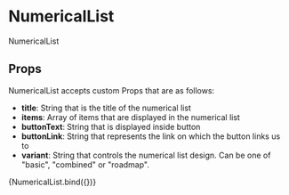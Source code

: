 
<Meta title="components/molecules/NumericalList" decorators={[withDesign]} />

# NumericalList

NumericalList

## Props

NumericalList accepts custom Props that are as follows:

- <b>title</b>: String that is the title of the numerical list
- <b>items</b>: Array of items that are displayed in the numerical list
- <b>buttonText</b>: String that is displayed inside button
- <b>buttonLink</b>: String that represents the link on which the button links us to
- <b>variant</b>: String that controls the numerical list design. Can be one of "basic", "combined" or "roadmap".

<Canvas>
  <Story
    name="NumericalList"
    parameters={{
      design: {
        type: 'figma',
        url: '',
      },
    }}
    args={{
      title: 'Prílohy potrebné k žiadosti',
      items: [
        {
          text: 'Právoplatné rozhodnutie o stupni odkázanosti fyzickej osobyna pomoc inej fyzickej osoby',
        },
        {
          text: 'Posudok o odkázanosti na sociálnu službu v zariadení pre seniorov',
        },
        {
          text: 'Vyhlásenie o majetku fyzickej osoby na účely platenia úhradyza sociálnu službu (podpis žiadateľa overený notárom, alebo na Matričnom úrade)',
        },
        {
          text: 'Potvrdenie zo sociálnej poisťovne o poberaní dôchodku(aktuálne rozhodnutie)',
        },
      ],
      buttonText: 'Vyplniť žiadosť',
      buttonLink: '#',
      variant: 'basic',
    }}
  >
    {NumericalList.bind({})}
  </Story>
</Canvas>

<ArgsTable of={NumericalList} />
